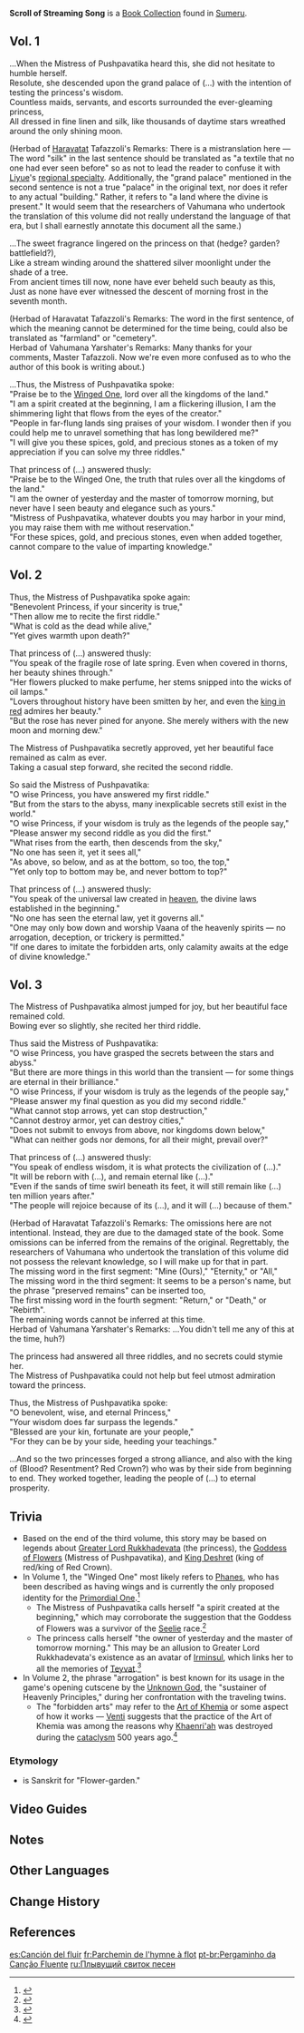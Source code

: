 {{Book Collection Infobox
|image     = Book Scroll of Streaming Song.png
|quality   = 4
|volumes   = 3
|vol1      = Found in [[House of Daena]]
|vol2      = Found in [[House of Daena]]
|vol3      = Found in [[House of Daena]]
}}
'''Scroll of Streaming Song''' is a [[Book Collection]] found in [[Sumeru]].

==Vol. 1==
{{Description|A torn page discovered in the desert ruins and retrieved by researchers from the [[Vahumana]] school of the [[Akademiya]]. The author of this page has yet to be confirmed.}}
...When the Mistress of Pushpavatika heard this, she did not hesitate to humble herself.<br />
Resolute, she descended upon the grand palace of (...) with the intention of testing the princess's wisdom.<br />
Countless maids, servants, and escorts surrounded the ever-gleaming princess,<br />
All dressed in fine linen and silk, like thousands of daytime stars wreathed around the only shining moon.

(Herbad of [[Haravatat]] Tafazzoli's Remarks: There is a mistranslation here — The word "silk" in the last sentence should be translated as "a textile that no one had ever seen before" so as not to lead the reader to confuse it with [[Liyue]]'s [[Silk Flower|regional specialty]]. Additionally, the "grand palace" mentioned in the second sentence is not a true "palace" in the original text, nor does it refer to any actual "building." Rather, it refers to "a land where the divine is present." It would seem that the researchers of Vahumana who undertook the translation of this volume did not really understand the language of that era, but I shall earnestly annotate this document all the same.)

...The sweet fragrance lingered on the princess on that (hedge? garden? battlefield?),<br />
Like a stream winding around the shattered silver moonlight under the shade of a tree.<br />
From ancient times till now, none have ever beheld such beauty as this,<br />
Just as none have ever witnessed the descent of morning frost in the seventh month.

(Herbad of Haravatat Tafazzoli's Remarks: The word in the first sentence, of which the meaning cannot be determined for the time being, could also be translated as "farmland" or "cemetery".<br />
Herbad of Vahumana Yarshater's Remarks: Many thanks for your comments, Master Tafazzoli. Now we're even more confused as to who the author of this book is writing about.)

...Thus, the Mistress of Pushpavatika spoke:<br />
"Praise be to the [[Phanes|Winged One]], lord over all the kingdoms of the land."<br />
"I am a spirit created at the beginning, I am a flickering illusion, I am the shimmering light that flows from the eyes of the creator."<br />
"People in far-flung lands sing praises of your wisdom. I wonder then if you could help me to unravel something that has long bewildered me?"<br />
"I will give you these spices, gold, and precious stones as a token of my appreciation if you can solve my three riddles."

That princess of (...) answered thusly:<br />
"Praise be to the Winged One, the truth that rules over all the kingdoms of the land."<br />
"I am the owner of yesterday and the master of tomorrow morning, but never have I seen beauty and elegance such as yours."<br />
"Mistress of Pushpavatika, whatever doubts you may harbor in your mind, you may raise them with me without reservation."<br />
"For these spices, gold, and precious stones, even when added together, cannot compare to the value of imparting knowledge."

==Vol. 2==
{{Description|A torn page discovered in the desert ruins and retrieved by researchers from the Vahumana school of the Akademiya. The author of this page has yet to be confirmed.}}
Thus, the Mistress of Pushpavatika spoke again:<br />
"Benevolent Princess, if your sincerity is true,"<br />
"Then allow me to recite the first riddle."<br />
"What is cold as the dead while alive,"<br />
"Yet gives warmth upon death?"

That princess of (...) answered thusly:<br />
"You speak of the fragile rose of late spring. Even when covered in thorns, her beauty shines through."<br />
"Her flowers plucked to make perfume, her stems snipped into the wicks of oil lamps."<br />
"Lovers throughout history have been smitten by her, and even the [[Scarlet King|king in red]] admires her beauty."<br />
"But the rose has never pined for anyone. She merely withers with the new moon and morning dew."

The Mistress of Pushpavatika secretly approved, yet her beautiful face remained as calm as ever.<br />
Taking a casual step forward, she recited the second riddle.

So said the Mistress of Pushpavatika:<br />
"O wise Princess, you have answered my first riddle."<br />
"But from the stars to the abyss, many inexplicable secrets still exist in the world."<br />
"O wise Princess, if your wisdom is truly as the legends of the people say,"<br />
"Please answer my second riddle as you did the first."<br />
"What rises from the earth, then descends from the sky,"<br />
"No one has seen it, yet it sees all,"<br />
"As above, so below, and as at the bottom, so too, the top,"<br />
"Yet only top to bottom may be, and never bottom to top?"

That princess of (...) answered thusly:<br />
"You speak of the universal law created in [[Celestia|heaven]], the divine laws established in the beginning."<br />
"No one has seen the eternal law, yet it governs all."<br />
"One may only bow down and worship Vaana of the heavenly spirits — no arrogation, deception, or trickery is permitted."<br />
"If one dares to imitate the forbidden arts, only calamity awaits at the edge of divine knowledge."

==Vol. 3==
{{Description|A torn page discovered in the desert ruins and retrieved by researchers from the Vahumana school of the Akademiya. The author of this page has yet to be confirmed.}}
The Mistress of Pushpavatika almost jumped for joy, but her beautiful face remained cold.<br />
Bowing ever so slightly, she recited her third riddle.

Thus said the Mistress of Pushpavatika:<br />
"O wise Princess, you have grasped the secrets between the stars and abyss."<br />
"But there are more things in this world than the transient — for some things are eternal in their brilliance."<br />
"O wise Princess, if your wisdom is truly as the legends of the people say,"<br />
"Please answer my final question as you did my second riddle."<br />
"What cannot stop arrows, yet can stop destruction,"<br />
"Cannot destroy armor, yet can destroy cities,"<br />
"Does not submit to envoys from above, nor kingdoms down below,"<br />
"What can neither gods nor demons, for all their might, prevail over?"

That princess of (...) answered thusly:<br />
"You speak of endless wisdom, it is what protects the civilization of (...)."<br />
"It will be reborn with (...), and remain eternal like (...)."<br />
"Even if the sands of time swirl beneath its feet, it will still remain like (...) ten million years after."<br />
"The people will rejoice because of its (...), and it will (...) because of them."

(Herbad of Haravatat Tafazzoli's Remarks: The omissions here are not intentional. Instead, they are due to the damaged state of the book. Some omissions can be inferred from the remains of the original. Regrettably, the researchers of Vahumana who undertook the translation of this volume did not possess the relevant knowledge, so I will make up for that in part.<br />
The missing word in the first segment: "Mine (Ours)," "Eternity," or "All,"<br />
The missing word in the third segment: It seems to be a person's name, but the phrase "preserved remains" can be inserted too,<br />
The first missing word in the fourth segment: "Return," or "Death," or "Rebirth".<br />
The remaining words cannot be inferred at this time.<br />
Herbad of Vahumana Yarshater's Remarks: ...You didn't tell me any of this at the time, huh?)

The princess had answered all three riddles, and no secrets could stymie her.<br />
The Mistress of Pushpavatika could not help but feel utmost admiration toward the princess.

Thus, the Mistress of Pushpavatika spoke:<br />
"O benevolent, wise, and eternal Princess,"<br />
"Your wisdom does far surpass the legends."<br />
"Blessed are your kin, fortunate are your people,"<br />
"For they can be by your side, heeding your teachings."

...And so the two princesses forged a strong alliance, and also with the king of (Blood? Resentment? Red Crown?) who was by their side from beginning to end. They worked together, leading the people of (...) to eternal prosperity.

==Trivia==
*Based on the end of the third volume, this story may be based on legends about [[Greater Lord Rukkhadevata]] (the princess), the [[Goddess of Flowers]] (Mistress of Pushpavatika), and [[King Deshret]] (king of red/king of Red Crown).
*In Volume 1, the "Winged One" most likely refers to [[Phanes]], who has been described as having wings and is currently the only proposed identity for the [[Primordial One]].<ref>{{Ref/Book|The Byakuyakoku Collection|2|Before Sun and Moon}}</ref>
**The Mistress of Pushpavatika calls herself "a spirit created at the beginning," which may corroborate the suggestion that the Goddess of Flowers was a survivor of the [[Seelie]] race.<ref>{{Ref/Quest|For the Children of the Past|quote='''Arama:''' There was once a survivor of that race deep within the golden desert who was friends with Queen Aranyani and ruler of Valuka.}}</ref>
**The princess calls herself "the owner of yesterday and the master of tomorrow morning." This may be an allusion to Greater Lord Rukkhadevata's existence as an avatar of [[Irminsul]], which links her to all the memories of [[Teyvat]].<ref>{{Ref/Quest|Where the Boat of Consciousness Lies}}</ref>
*In Volume 2, the phrase "arrogation" is best known for its usage in the game's opening cutscene by the [[Unknown God]], the "sustainer of Heavenly Principles," during her confrontation with the traveling twins.
**The "forbidden arts" may refer to the [[Art of Khemia]] or some aspect of how it works &mdash; [[Venti]] suggests that the practice of the Art of Khemia was among the reasons why [[Khaenri'ah]] was destroyed during the [[cataclysm]] 500 years ago.<ref>{{Ref/VO|Venti|About Albedo}}</ref>

===Etymology===
*{{lang|Pushpavatika|sa=पुष्पवाटिका}} is Sanskrit for "Flower-garden."

==Video Guides==
{{EVT
|video1   = https://youtu.be/tkf4elbiKAY
|caption1 = "Scroll of Streaming Song" Series Location
}}

==Notes==
{{Reflist|note=1}}

==Other Languages==
{{Other Languages
|en      = Scroll of Streaming Song
|zhs     = 浮槃歌卷
|zhs_rm  = Fúpán Gējuàn
|zht     = 浮槃歌卷
|zht_rm  = Fúpán Gējuàn
|zh_tl   = 
|ja      = プシュパの歌
|ja_rm   = Pushupa no Uta
|ja_tl   = Songs of Pushpa
|ko      = 푸시의 시가 모음집
|ko_rm   = Pusi-ui Siga Momeumjip
|ko_tl   = Pushpa's Poetry Collection
|es      = Canción del fluir
|es_tl   = Song of the Flow
|fr      = Parchemin de l'hymne à flot
|fr_tl   = Scroll of the Afloat Hymn
|ru      = Плывущий свиток песен
|ru_tl   = Floating Scroll of Songs
|th      = คัมภีร์บทเพลงลอยละล่อง
|th_rm   = 
|th_tl   = 
|vi      = Quyển Nhạc Trôi Nổi
|vi_tl   = 
|de      = Liederbuch zum Blumengarten
|de_tl   = Songbook to the Flower Garden
|id      = Gulungan Aliran Lagu
|id_tl   = Scroll of Song Flow
|pt      = Pergaminho da Canção Fluente
|pt_tl   = 
|tr      = Akıcı Şarkının Parşömeni
|tr_tl   = 
|it      = La pergamena della canzone fluente
|it_tl   = 
}}

==Change History==
{{Change History|3.0}}

==References==
{{Reflist}}

[[es:Canción del fluir]]
[[fr:Parchemin de l'hymne à flot]]
[[pt-br:Pergaminho da Canção Fluente]]
[[ru:Плывущий свиток песен]]
